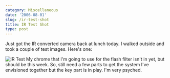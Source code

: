 ```yaml
---
category: Miscellaneous
date: '2006-08-01'
slug: /ir-test-shot
title: IR Test Shot
type: post
---
```



Just got the IR converted camera back at lunch today. I walked
outside and took a couple of test images. Here's one:

![IR Test](http://www.alanwsmith.com/blog/wp-content/uploads/ir-test.jpg "IR Test")
My chrome that I'm going to use for the flash filter isn't in yet,
but should be this week. So, still need a few parts to get the
system I've envisioned together but the key part is in play. I'm
very psyched.